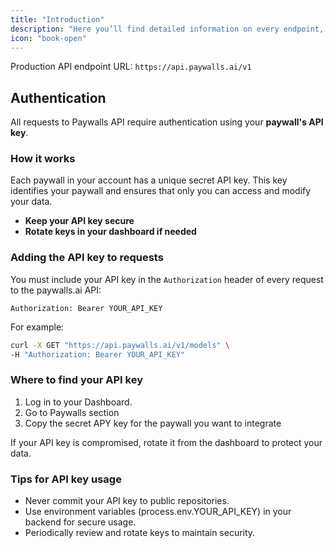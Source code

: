 ```yaml
---
title: "Introduction"
description: "Here you’ll find detailed information on every endpoint, including request parameters, response formats, and examples."
icon: "book-open"
---
```


<Note>Production API endpoint URL: `https://api.paywalls.ai/v1`</Note>

## Authentication

All requests to Paywalls API require authentication using your **paywall's API key**.

### How it works

Each paywall in your account has a unique secret API key. This key identifies your paywall and ensures that only you can access and modify your data.

- **Keep your API key secure**
- **Rotate keys in your dashboard if needed**

### Adding the API key to requests

You must include your API key in the `Authorization` header of every request to the paywalls.ai API:

```shellscript
Authorization: Bearer YOUR_API_KEY
```

For example:

```bash
curl -X GET "https://api.paywalls.ai/v1/models" \
-H "Authorization: Bearer YOUR_API_KEY"
```

### Where to find your API key

1. Log in to your Dashboard.
2. Go to Paywalls section
3. Copy the secret APY key for the paywall you want to integrate

<Warning>
  If your API key is compromised, rotate it from the dashboard to protect your
  data.
</Warning>

### Tips for API key usage

- Never commit your API key to public repositories.
- Use environment variables (process.env.YOUR_API_KEY) in your backend for secure usage.
- Periodically review and rotate keys to maintain security.
